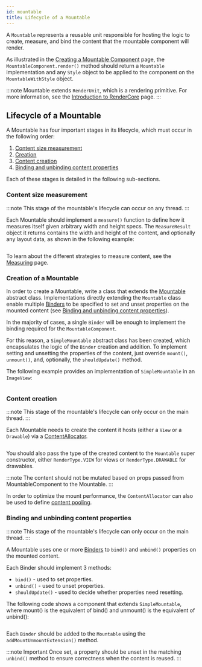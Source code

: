 ```yaml
---
id: mountable
title: Lifecycle of a Mountable
---
```


A `Mountable` represents a reusable unit responsible for hosting the logic to create, measure, and bind the content that the mountable component will render.

As illustrated in the [Creating a Mountable Component](mountable-component.mdx#creating-a-mountable-component) page, the `MountableComponent.render()` method should return a `Mountable` implementation and any `Style` object to be applied to the component on the `MountableWithStyle` object.

:::note
Mountable extends `RenderUnit`, which is a rendering primitive. For more information, see the [Introduction to RenderCore](introduction-to-rendercore.mdx/#renderunit) page.
:::

## Lifecycle of a Mountable

A Mountable has four important stages in its lifecycle, which must occur in the following order:

1. [Content size measurement](#content-size-measurement)
1. [Creation](#creation-of-a-mountable)
1. [Content creation](#content-creation)
1. [Binding and unbinding content properties](#binding-and-unbinding-content-properties)

Each of these stages is detailed in the following sub-sections.

### Content size measurement

:::note
This stage of the mountable's lifecycle can occur on any thread.
:::

Each Mountable should implement a `measure()` function to define how it measures itself given arbitrary width and height specs. The `MeasureResult` object it returns contains the width and height of the content, and optionally any layout data, as shown in the following example:

```kotlin file=sample/src/main/java/com/facebook/samples/litho/kotlin/mountables/bindto/ImageViewComponent.kt start=measure_example_start end=measure_example_end
```

To learn about the different strategies to measure content, see the [Measuring](mountable-measuring.mdx) page.

### Creation of a Mountable

In order to create a Mountable, write a class that extends the [Mountable](pathname:///javadoc/com/facebook/rendercore/Mountable.html) abstract class. Implementations directly extending the `Mountable` class enable multiple [Binders](introduction-to-rendercore.mdx/#binder) to be specified to set and unset properties on the mounted content (see [Binding and unbinding content properties](#binding-and-unbinding-content-properties)).

In the majority of cases, a single `Binder` will be enough to implement the binding required for the `MountableComponent`.

For this reason, a `SimpleMountable` abstract class has been created, which encapsulates the logic of the `Binder` creation and addition. To implement setting and unsetting the properties of the content, just override `mount()`, `unmount()`, and, optionally, the `shouldUpdate()` method.

The following example provides an implementation of `SimpleMountable` in an `ImageView`:

```kotlin file=sample/src/main/java/com/facebook/samples/litho/kotlin/mountables/SimpleImageViewComponent.kt start=start_simple_mountable_example end=end_simple_mountable_example
```

### Content creation

:::note
This stage of the mountable's lifecycle can only occur on the main thread.
:::

Each Mountable needs to create the content it hosts (either a `View` or a `Drawable`) via a [ContentAllocator](introduction-to-rendercore.mdx/#contentallocator).

```kotlin file=sample/src/main/java/com/facebook/samples/litho/kotlin/mountables/bindto/ImageViewComponent.kt start=create_content_example_start end=create_content_example_end
```

You should also pass the type of the created content to the `Mountable` super constructor, either `RenderType.VIEW` for views or `RenderType.DRAWABLE` for drawables.

:::note
The content should not be mutated based on props passed from MountableComponent to the Mountable.
:::

In order to optimize the mount performance, the `ContentAllocator` can also be used to define [content pooling](mountable.mdx).

### Binding and unbinding content properties

:::note
This stage of the mountable's lifecycle can only occur on the main thread.
:::

A Mountable uses one or more [Binders](introduction-to-rendercore.mdx/#binder) to `bind()` and `unbind()` properties on the mounted content.

Each Binder should implement 3 methods:

- `bind()` - used to set properties.
- `unbind()` - used to unset properties.
- `shouldUpdate()` - used to decide whether properties need resetting.

The following code shows a component that extends `SimpleMountable`, where mount() is the equivalent of bind() and unmount() is the equivalent of unbind():

```kotlin file=sample/src/main/java/com/facebook/samples/litho/kotlin/mountables/bindto/ImageViewComponent.kt start=mount_unmount_example_start end=mount_unmount_example_end
```

Each `Binder` should be added to the `Mountable` using the `addMountUnmountExtension()` method.

:::note Important
Once set, a property should be unset in the matching `unbind()` method to ensure correctness when the content is reused.
:::
